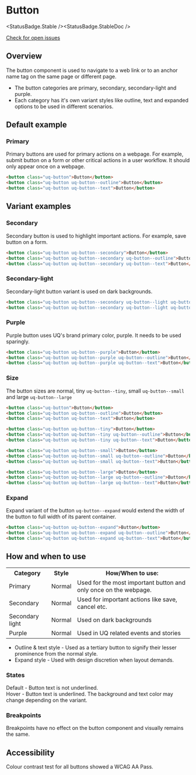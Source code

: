 
# Button

<StatusBadge.Stable /><StatusBadge.StableDoc />

<a href="https://github.com/uq-its-ss/design-system/issues" class="uq-button uq-button--text" target="_blank">Check for open issues</a>

## Overview

The button component is used to navigate to a web link or to an anchor name tag on the same page or different page. 
- The button categories are primary, secondary, secondary-light and purple. 
- Each category has it's own variant styles like outline, text and expanded options to be used in different scenarios.

## Default example

### Primary

Primary buttons are used for primary actions on a webpage. For example, submit button on a form or other critical actions in a user workflow.
It should only appear once on a webpage.

<Canvas withSource="none">
  <Story id="components-button--primary" />
</Canvas>

```html
<button class="uq-button">Button</button>
<button class="uq-button uq-button--outline">Button</button>
<button class="uq-button uq-button--text">Button</button>
```

## Variant examples

### Secondary

Secondary button is used to highlight important actions. For example, save button on a form.

<Canvas withSource="none">
  <Story id="components-button--secondary" />
</Canvas>

```html
<button class="uq-button uq-button--secondary">Button</button>
<button class="uq-button uq-button--secondary uq-button--outline">Button</button>
<button class="uq-button uq-button--secondary uq-button--text">Button</button>
```

### Secondary-light

Secondary-light button variant is used on dark backgrounds.

<Canvas withSource="none">
  <Story height="70px" id="components-button--secondary-light" />
</Canvas>

```html
<button class="uq-button uq-button--secondary uq-button--light uq-button--outline">Button</button>
<button class="uq-button uq-button--secondary uq-button--light uq-button--text">Button</button>
```

### Purple

Purple button uses UQ's brand primary color, purple. It needs to be used sparingly.

<Canvas withSource="none">
  <Story id="components-button--purple" />
</Canvas>

```html
<button class="uq-button uq-button--purple">Button</button>
<button class="uq-button uq-button--purple uq-button--outline">Button</button>
<button class="uq-button uq-button--purple uq-button--text">Button</button>
```

### Size

The button sizes are normal, tiny `uq-button--tiny`, small `uq-button--small` and large `uq-button--large`

<Canvas withSource="none">
  <Story id="components-button--size" />
</Canvas>

```html
<button class="uq-button">Button</button>
<button class="uq-button uq-button--outline">Button</button>
<button class="uq-button uq-button--text">Button</button>

<button class="uq-button uq-button--tiny">Button</button>
<button class="uq-button uq-button--tiny uq-button--outline">Button</button>
<button class="uq-button uq-button--tiny uq-button--text">Button</button>

<button class="uq-button uq-button--small">Button</button>
<button class="uq-button uq-button--small uq-button--outline">Button</button>
<button class="uq-button uq-button--small uq-button--text">Button</button>

<button class="uq-button uq-button--large">Button</button>
<button class="uq-button uq-button--large uq-button--outline">Button</button>
<button class="uq-button uq-button--large uq-button--text">Button</button>    
```

### Expand

Expand variant of the button `uq-button--expand` would extend the width of the button to full width of its parent container.

<Canvas withSource="none">
  <Story id="components-button--expand" />
</Canvas>

```html
<button class="uq-button uq-button--expand">Button</button>
<button class="uq-button uq-button--expand uq-button--outline">Button</button>
<button class="uq-button uq-button--expand uq-button--text">Button</button>
```

## How and when to use

<table className="uqds-table  uqds-table--card uqds-table--colour">
  <tbody className="uqds-table__body">
    <tr className="uqds-table__mobile-heading">
      <th className="uqds-table__heading">Category</th>
      <th className="uqds-table__heading">Style</th>
      <th className="uqds-table__heading">How/When to use:</th>
    </tr>
    <tr className="uqds-table__row">
      <td className="uqds-table__item" data-title="Category:">Primary</td>
      <td className="uqds-table__item" data-title="Styles:">Normal</td>
      <td className="uqds-table__item" data-title="How/When to use:">Used for the most important button and only once on the webpage.</td>
    </tr>
    <tr className="uqds-table__row">
      <td className="uqds-table__item" data-title="Category:">Secondary</td>
      <td className="uqds-table__item" data-title="Styles:">Normal</td>
      <td className="uqds-table__item" data-title="How/When to use:">Used for important actions like save, cancel etc.</td>
    </tr>
    <tr className="uqds-table__row">
      <td className="uqds-table__item" data-title="Category:">Secondary light</td>
      <td className="uqds-table__item" data-title="Styles:">Normal</td>
      <td className="uqds-table__item" data-title="How/When to use:">Used on dark backgrounds</td>
    </tr>
    <tr className="uqds-table__row">
      <td className="uqds-table__item" data-title="Category:">Purple</td>
      <td className="uqds-table__item" data-title="Styles:">Normal</td>
      <td className="uqds-table__item" data-title="How/When to use:">Used in UQ related events and stories</td>
    </tr>
  </tbody>
</table>

- Outline & text style - Used as a tertiary button to signify their lesser prominence from the normal style.
- Expand style - Used with design discretion when layout demands.

### States

Default - Button text is not underlined. <br />
Hover - Button text is underlined. The background and text color may change depending on the variant.

### Breakpoints

Breakpoints have no effect on the button component and visually remains the same.


## Accessibility

Colour contrast test for all buttons showed a WCAG AA Pass.

